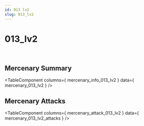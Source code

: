 ```yaml
---
id: 013 lv2
slug: 013_lv2
---
```



# 013_lv2

<div style = {{ display: "flex" }}>
    <Image img={require('@site/static/img/mercenaries/illust/thum_char_view_n_013.jpg')}/>
    <Image img={require('@site/static/img/mercenaries/illust/thum_char_view_o_013.jpg')}/>
</div>

## Mercenary Summary

<TableComponent
  columns={ mercenary_info_013_lv2 }
  data={ mercenary_013_lv2 }
/>

## Mercenary Attacks

<TableComponent
  columns={ mercenary_attack_013_lv2 }
  data={ mercenary_013_lv2_attacks }
/>